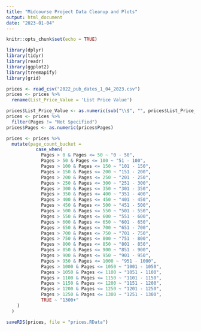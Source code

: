 ```yaml
---
title: "Midcourse Project Data Cleanup and Plots"
output: html_document
date: "2023-01-04"
---
```


```r
knitr::opts_chunk$set(echo = TRUE)
```

```r
library(dplyr)
library(tidyr)
library(readr)
library(ggplot2)
library(treemapify)
library(grid)
```


```r
prices <- read_csv("2022_pub_dates_1_04_2023.csv")
prices <- prices %>% 
  rename(List_Price_Value = 'List Price Value')
```


```r
prices$List_Price_Value <- as.numeric(sub("\\$", "", prices$List_Price_Value))
prices <- prices %>% 
  filter(Pages != "Not Specified")
prices$Pages <- as.numeric(prices$Pages)
```

```r
prices <- prices %>%
  mutate(page_count_bucket = 
           case_when(
             Pages > 0 & Pages <= 50 ~ "0 - 50",
             Pages > 50 & Pages <= 100 ~ "51 - 100",
             Pages > 100 & Pages <= 150 ~ "101 - 150",
             Pages > 150 & Pages <= 200 ~ "151 - 200",
             Pages > 200 & Pages <= 250 ~ "201 - 250",
             Pages > 250 & Pages <= 300 ~ "251 - 300",
             Pages > 300 & Pages <= 350 ~ "301 - 350",
             Pages > 350 & Pages <= 400 ~ "351 - 400",
             Pages > 400 & Pages <= 450 ~ "401 - 450",
             Pages > 450 & Pages <= 500 ~ "451 - 500",
             Pages > 500 & Pages <= 550 ~ "501 - 550",
             Pages > 550 & Pages <= 600 ~ "551 - 600",
             Pages > 600 & Pages <= 650 ~ "601 - 650",
             Pages > 650 & Pages <= 700 ~ "651 - 700",
             Pages > 700 & Pages <= 750 ~ "701 - 750",
             Pages > 750 & Pages <= 800 ~ "751 - 800",
             Pages > 800 & Pages <= 850 ~ "801 - 850",
             Pages > 850 & Pages <= 900 ~ "851 - 900",
             Pages > 900 & Pages <= 950 ~ "901 - 950",
             Pages > 950 & Pages <= 1000 ~ "951 - 1000",
             Pages > 1000 & Pages <= 1050 ~ "1001 - 1050",
             Pages > 1050 & Pages <= 1100 ~ "1051 - 1100",
             Pages > 1100 & Pages <= 1150 ~ "1101 - 1150",
             Pages > 1150 & Pages <= 1200 ~ "1151 - 1200",
             Pages > 1200 & Pages <= 1250 ~ "1201 - 1250",
             Pages > 1250 & Pages <= 1300 ~ "1251 - 1300",
             TRUE ~ "1300+"
    )
  )
```

```r
saveRDS(prices, file = "prices.RData")
```


